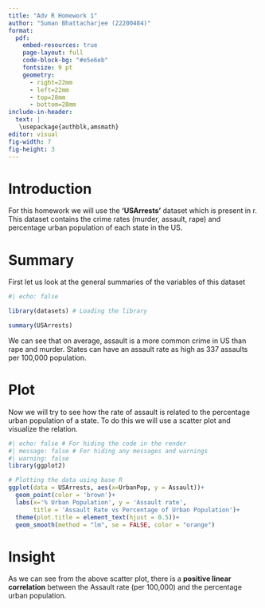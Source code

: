 ```yaml
---
title: "Adv R Homework 1"
author: "Suman Bhattacharjee (22200484)"
format: 
  pdf:
    embed-resources: true
    page-layout: full
    code-block-bg: "#e5e6eb"
    fontsize: 9 pt
    geometry:
      - right=22mm
      - left=22mm
      - top=28mm
      - bottom=28mm
include-in-header:
  text: |
   \usepackage{authblk,amsmath}
editor: visual
fig-width: 7
fig-height: 3
---
```


# Introduction

For this homework we will use the **'USArrests'** dataset which is present in r. This dataset contains the crime rates (murder, assault, rape) and percentage urban population of each state in the US.

# Summary

First let us look at the general summaries of the variables of this dataset

```r
#| echo: false

library(datasets) # Loading the library

summary(USArrests)
```

We can see that on average, assault is a more common crime in US than rape and murder. States can have an assault rate as high as 337 assaults per 100,000 population.

# Plot

Now we will try to see how the rate of assault is related to the percentage urban population of a state. To do this we will use a scatter plot and visualize the relation.

```r
#| echo: false # For hiding the code in the render
#| message: false # For hiding any messages and warnings
#| warning: false
library(ggplot2)

# Plotting the data using base R
ggplot(data = USArrests, aes(x=UrbanPop, y = Assault))+
  geom_point(color = 'brown')+
  labs(x='% Urban Population', y = 'Assault rate', 
       title = 'Assault Rate vs Percentage of Urban Population')+
  theme(plot.title = element_text(hjust = 0.5))+
  geom_smooth(method = "lm", se = FALSE, color = "orange")

```

# Insight

As we can see from the above scatter plot, there is a **positive linear correlation** between the Assault rate (per 100,000) and the percentage urban population.
